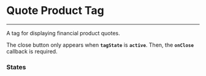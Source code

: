 
<Meta title="components/Financial/Quote Product Tag" component={QuoteProductTag} />

# Quote Product Tag
<hr />

A tag for displaying financial product quotes.

The close button only appears when **`tagState`** is **`active`**. Then, the **`onClose`** callback is required.

### States

<Preview withSource="open">
  <Story name="states">
    <Box horizontal type="primary">
      <QuoteProductTag
        mainInfo="IRS"
        tagState="active"
      />
      <QuoteProductTag
        mainInfo="IRS"
        tagState="disabled"
      />
      <QuoteProductTag
        mainInfo="IRS"
        tagState="loading"
      />
      <QuoteProductTag
        mainInfo="IRS"
        tagState="error"
      />
      <QuoteProductTag
        mainInfo="IRS"
        tagState="success"
      />
      <QuoteProductTag
        mainInfo="IRS"
        tagState="removed"
      />
      <QuoteProductTag
        mainInfo="IRS"
        tagState="added"
      />
    </Box>
  </Story>
</Preview>

<Props of={QuoteProductTag} />
